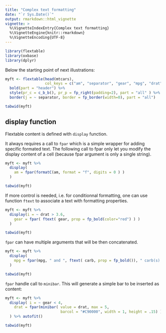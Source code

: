 ```yaml
---
title: "Complex text formatting"
date: "`r Sys.Date()`"
output: rmarkdown::html_vignette
vignette: >
  %\VignetteIndexEntry{Complex text formatting}
  %\VignetteEngine{knitr::rmarkdown}
  %\VignetteEncoding{UTF-8}
---
```


```r
library(flextable)
library(oxbase)
library(dplyr)
```

Below the starting point of next illustrations:

```r
myft <- flextable(head(mtcars), 
                  col_keys = c("am", "separator", "gear", "mpg", "drat" )) %>% 
  bold(part = "header") %>% 
  style(pr_c = c_b_b(), pr_p = fp_right(padding=2), part = "all" ) %>%
  border(j = ~ separator, border = fp_border(width=0), part = "all")

tabwid(myft)
```

## display function

Flextable content is defined with `display` function. 

It always requires a call to `fpar` which is a simple wrapper for adding specific formated text. The following call to fpar only let you modify the display content of a cell (because fpar argument is only a single string). 

```r
myft <- myft %>%
  display( 
    am = fpar(formatC(am, format = "f", digits = 0 ) ) 
  )

tabwid(myft)
```

If more control is needed, i.e. for conditionnal formatting, one can use function `ftext` to associate a text with formatting properties.

```r
myft <- myft %>%
  display(i = ~ drat > 3.6, 
    gear = fpar( ftext( gear, prop = fp_bold(color="red") ) )
  )

tabwid(myft)
```

`fpar` can have multiple arguments that will be then concatenated.

```r
myft <- myft %>%
  display(
    mpg = fpar(mpg, " and ", ftext( carb, prop = fp_bold()), " carb(s)." ) 
  )

tabwid(myft)
```

`fpar` handle call to `minibar`. This will generate a simple bar to be inserted as content:

```r
myft <- myft %>%
  display( i = ~ gear < 4,
    drat = fpar(minibar( value = drat, max = 5, 
                         barcol = "#C90000", width = 1, height = .15) )
  ) %>% autofit()

tabwid(myft)
```
